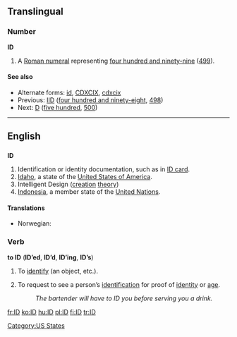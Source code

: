{{see|Appendix:Variations of "id"}}
==Translingual==

===Number===
'''ID'''

# {{informal}} A [[Roman numeral]] representing [[four hundred and ninety-nine]] ([[499]]).

====See also====
* Alternate forms: [[id]], [[CDXCIX]], [[cdxcix]]
* Previous: [[IID]] ([[four hundred and ninety-eight]], [[498]])
* Next: [[D]] ([[five hundred]], [[500]])

----

==English==

==={{abbreviation}}===
'''ID'''

# Identification or identity documentation, such as in [[ID card]].
# [[Idaho]], a state of the [[United States of America]].
# Intelligent Design ([[creation]] [[theory]])
# [[Indonesia]], a member state of the [[United Nations]].

====Translations====
{{trans-top|identification or identity documentation, such as in ID card}}
* Norwegian: {{t-|no|ID|m}}
{{trans-mid}}
{{trans-bottom}}

===Verb===
'''to ID''' ('''ID’ed''', '''ID’d''', '''ID’ing''', '''ID’s''')

# {{transitive}} To [[identify]] (an object, etc.).
# {{transitive}} To request to see a person’s [[identification]] for proof of [[identity]] or [[age]].
#: ''The bartender will have to ID you before serving you a drink.''

[[Category:US States]]

[[fr:ID]]
[[ko:ID]]
[[hu:ID]]
[[pl:ID]]
[[fi:ID]]
[[tr:ID]]